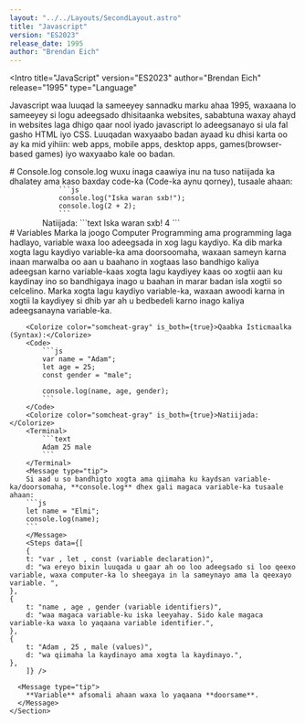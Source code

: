 ```yaml
---
layout: "../../Layouts/SecondLayout.astro"
title: "Javascript"
version: "ES2023"
release_date: 1995
author: "Brendan Eich"
---
```



<Intro
  title="JavaScript"
  version="ES2023"
  author="Brendan Eich"
  release="1995"
  type="Language"
>
  <Colorize color="somcheat-blue" is_both={true}>Javascript</Colorize> waa luuqad la sameeyey sannadku marku ahaa <Colorize color="somcheat-blue" is_both={true}>1995</Colorize>, waxaana lo sameeyey si logu adeegsado dhisitaanka <Colorize color="somcheat-blue" is_both={true}>websites,</Colorize> sababtuna waxay ahayd in websites laga dhigo  qaar nool iyado javascript lo adeegsanayo si ula fal gasho  <Colorize color="somcheat-blue" is_both={true}>HTML</Colorize> iyo  <Colorize color="somcheat-blue" is_both={true}>CSS</Colorize>. Luuqadan waxyaabo badan ayaad ku dhisi karta oo ay ka mid yihiin: <Colorize color="somcheat-blue" is_both={true}>web apps, mobile apps, desktop apps, games(browser-based games) iyo waxyaabo kale oo badan.</Colorize>
</Intro>

<Structure>
    <Section>
        # Console.log
        <Colorize color="somcheat-blue" is_both={true}>console.log</Colorize> wuxu inaga caawiya inu na tuso natiijada ka dhalatey ama kaso baxday code-ka (Code-ka aynu qorney), tusaale ahaan:
        <Code>
            ```js
            console.log("Iska waran sxb!");
            console.log(2 + 2);
            ```
        </Code>
        <Colorize color="somcheat-gray" is_both={true}>Natiijada:</Colorize>
        <Terminal>
            ```text
            Iska waran sxb!
            4
            ```
        </Terminal>
    </Section>
    <Section>
        # Variables
        Marka la joogo <Colorize color="somcheat-blue" is_both={true}>Computer Programming</Colorize> ama <Colorize color="somcheat-blue" is_both={true}>programming</Colorize> laga hadlayo, <Colorize color="somcheat-blue" is_both={true}>variable</Colorize> waxa loo adeegsada in xog lagu kaydiyo.
        Ka dib marka xogta lagu kaydiyo <Colorize color="somcheat-blue" is_both={true}>variable-ka</Colorize> ama doorsoomaha, waxaan sameyn karna inaan marwalba oo aan u baahano in xogtaas laso bandhigo kaliya adeegsan karno <Colorize color="somcheat-blue" is_both={true}>variable-kaas</Colorize> xogta lagu kaydiyey kaas oo xogtii aan ku kaydinay ino so bandhigaya inago u baahan in marar badan isla xogtii so celcelino.
        Marka xogta lagu kaydiyo <Colorize color="somcheat-blue" is_both={true}>variable-ka</Colorize>, waxaan awoodi karna in xogtii la kaydiyey si dhib yar ah u bedbedeli karno inago kaliya adeegsanayna <Colorize color="somcheat-blue" is_both={true}>variable-ka</Colorize>.

        <Colorize color="somcheat-gray" is_both={true}>Qaabka Isticmaalka (Syntax):</Colorize>
        <Code>
            ```js
            var name = "Adam";
            let age = 25;
            const gender = "male";
            
            console.log(name, age, gender);
            ```
        </Code>
        <Colorize color="somcheat-gray" is_both={true}>Natiijada:</Colorize>
        <Terminal>
            ```text
            Adam 25 male
            ```
        </Terminal>
        <Message type="tip">
        Si aad u so bandhigto xogta ama qiimaha ku kaydsan variable-ka/doorsomaha, **console.log** dhex gali magaca variable-ka tusaale ahaan: 
        ```js
        let name = "Elmi";
        console.log(name);
        ```
        </Message>
        <Steps data={[
        {
        t: "var , let , const (variable declaration)",
        d: "wa ereyo bixin luuqada u gaar ah oo loo adeegsado si loo qeexo variable, waxa computer-ka lo sheegaya in la sameynayo ama la qeexayo variable. ",
    },
    {
        t: "name , age , gender (variable identifiers)",
        d: "waa magaca variable-ku iska leeyahay. Sido kale magaca variable-ka waxa lo yaqaana variable identifier.",
    },
    {
        t: "Adam , 25 , male (values)",
        d: "wa qiimaha la kaydinayo ama xogta la kaydinayo.",
    },
        ]} />
        
      <Message type="tip">
        **Variable** afsomali ahaan waxa lo yaqaana **doorsame**.
      </Message>
    </Section>

</Structure>
